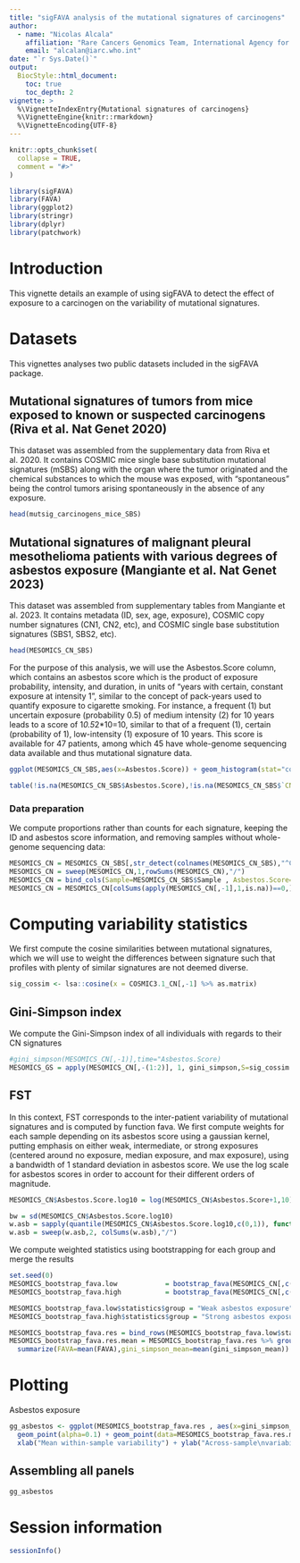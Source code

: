 ```yaml
---
title: "sigFAVA analysis of the mutational signatures of carcinogens"
author:
  - name: "Nicolas Alcala"
    affiliation: "Rare Cancers Genomics Team, International Agency for Research on Cancer / World Health Organization"
    email: "alcalan@iarc.who.int"
date: "`r Sys.Date()`"
output:
  BiocStyle::html_document:
    toc: true
    toc_depth: 2
vignette: >
  %\VignetteIndexEntry{Mutational signatures of carcinogens}
  %\VignetteEngine{knitr::rmarkdown}
  %\VignetteEncoding{UTF-8}
---
```


```r
knitr::opts_chunk$set(
  collapse = TRUE,
  comment = "#>"
)
```

```r
library(sigFAVA)
library(FAVA)
library(ggplot2)
library(stringr)
library(dplyr)
library(patchwork)
```

# Introduction

This vignette details an example of using sigFAVA to detect the effect of exposure to a carcinogen on the variability of mutational signatures. 

# Datasets
This vignettes analyses two public datasets included in the sigFAVA package.

## Mutational signatures of tumors from mice exposed to known or suspected carcinogens (Riva et al. Nat Genet 2020)
This dataset was assembled from the supplementary data from Riva et al. 2020. It contains COSMIC mice single base substitution mutational signatures (mSBS) along with the organ where the tumor originated and the chemical substances to which the mouse was exposed, with "spontaneous" being the control tumors arising spontaneously in the absence of any exposure.

```r
head(mutsig_carcinogens_mice_SBS)
```

## Mutational signatures of malignant pleural mesothelioma patients with various degrees of asbestos exposure (Mangiante et al. Nat Genet 2023)
This dataset was assembled from supplementary tables from Mangiante et al. 2023. It contains metadata (ID, sex, age, exposure), COSMIC copy number signatures (CN1, CN2, etc), and COSMIC single base substitution signatures (SBS1, SBS2, etc).
```r
head(MESOMICS_CN_SBS)
```

For the purpose of this analysis, we will use the Asbestos.Score column, which contains an asbestos score which is the product of exposure probability, intensity, and duration, in units of "years with certain, constant exposure at intensity 1", similar to the concept of pack-years used to quantify exposure to cigarette smoking. For instance, a frequent (1) but uncertain exposure (probability 0.5) of medium intensity (2) for 10 years leads to a score of 1*0.5*2*10=10, similar to that of a frequent (1), certain (probability of 1), low-intensity (1) exposure of 10 years. This score is available for 47 patients, among which 45 have whole-genome sequencing data available and thus mutational signature data.

```r
ggplot(MESOMICS_CN_SBS,aes(x=Asbestos.Score)) + geom_histogram(stat="count") + theme_classic()

table(!is.na(MESOMICS_CN_SBS$Asbestos.Score),!is.na(MESOMICS_CN_SBS$`CNB (number of segments)`))
```

### Data preparation
We compute proportions rather than counts for each signature, keeping the ID and asbestos score information, and removing samples without whole-genome sequencing data:
```r
MESOMICS_CN = MESOMICS_CN_SBS[,str_detect(colnames(MESOMICS_CN_SBS),"^CN[0-9]+") ]
MESOMICS_CN = sweep(MESOMICS_CN,1,rowSums(MESOMICS_CN),"/")
MESOMICS_CN = bind_cols(Sample=MESOMICS_CN_SBS$Sample , Asbestos.Score=MESOMICS_CN_SBS$Asbestos.Score, as_tibble(MESOMICS_CN))
MESOMICS_CN = MESOMICS_CN[colSums(apply(MESOMICS_CN[,-1],1,is.na))==0,] %>% arrange(Asbestos.Score)
```


# Computing variability statistics
We first compute the cosine similarities between mutational signatures, which we will use to weight the differences between signature such that profiles with plenty of similar signatures are not deemed diverse.
```r
sig_cossim <- lsa::cosine(x = COSMIC3.1_CN[,-1] %>% as.matrix)
```

## Gini-Simpson index
We compute the Gini-Simpson index of all individuals with regards to their CN signatures
```r
#gini_simpson(MESOMICS_CN[,-1)],time="Asbestos.Score)
MESOMICS_GS = apply(MESOMICS_CN[,-(1:2)], 1, gini_simpson,S=sig_cossim )
```

## FST
In this context, FST corresponds to the inter-patient variability of mutational signatures and is computed by function fava. We first compute weights for each sample depending on its asbestos score using a gaussian kernel, putting emphasis on either weak, intermediate, or strong exposures (centered around no exposure, median exposure, and max exposure), using a bandwidth of 1 standard deviation in asbestos score. We use the log scale for asbestos scores in order to account for their different orders of magnitude.
```r
MESOMICS_CN$Asbestos.Score.log10 = log(MESOMICS_CN$Asbestos.Score+1,10)

bw = sd(MESOMICS_CN$Asbestos.Score.log10)
w.asb = sapply(quantile(MESOMICS_CN$Asbestos.Score.log10,c(0,1)), function(x) dnorm(MESOMICS_CN$Asbestos.Score.log10,x,bw))
w.asb = sweep(w.asb,2, colSums(w.asb),"/")
```

We compute weighted statistics using bootstrapping for each group and merge the results
```r
set.seed(0)
MESOMICS_bootstrap_fava.low            = bootstrap_fava(MESOMICS_CN[,c(3:9)],S=sig_cossim,n_replicates = 1000,w = w.asb[,1])
MESOMICS_bootstrap_fava.high           = bootstrap_fava(MESOMICS_CN[,c(3:9)],S=sig_cossim,n_replicates = 1000,w = w.asb[,2])

MESOMICS_bootstrap_fava.low$statistics$group = "Weak asbestos exposure"
MESOMICS_bootstrap_fava.high$statistics$group = "Strong asbestos exposure"

MESOMICS_bootstrap_fava.res = bind_rows(MESOMICS_bootstrap_fava.low$statistics, MESOMICS_bootstrap_fava.high$statistics) 
MESOMICS_bootstrap_fava.res.mean = MESOMICS_bootstrap_fava.res %>% group_by(group) %>%
  summarize(FAVA=mean(FAVA),gini_simpson_mean=mean(gini_simpson_mean))
```

# Plotting
Asbestos exposure
```r
gg_asbestos <- ggplot(MESOMICS_bootstrap_fava.res , aes(x=gini_simpson_mean,y=FAVA,col=group)) + 
  geom_point(alpha=0.1) + geom_point(data=MESOMICS_bootstrap_fava.res.mean,size=4) + stat_ellipse(level=0.90) + 
  xlab("Mean within-sample variability") + ylab("Across-sample\nvariability") + theme_classic()
```

## Assembling all panels
```r
gg_asbestos
```

# Session information

```r
sessionInfo()
```

